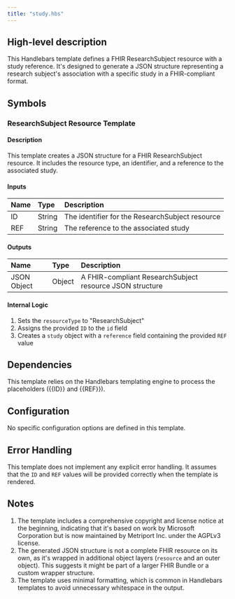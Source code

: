 ```yaml
---
title: "study.hbs"
---
```


## High-level description
This Handlebars template defines a FHIR ResearchSubject resource with a study reference. It's designed to generate a JSON structure representing a research subject's association with a specific study in a FHIR-compliant format.

## Symbols

### ResearchSubject Resource Template
#### Description
This template creates a JSON structure for a FHIR ResearchSubject resource. It includes the resource type, an identifier, and a reference to the associated study.

#### Inputs
| Name | Type | Description |
|:-----|:-----|:------------|
| ID | String | The identifier for the ResearchSubject resource |
| REF | String | The reference to the associated study |

#### Outputs
| Name | Type | Description |
|:-----|:-----|:------------|
| JSON Object | Object | A FHIR-compliant ResearchSubject resource JSON structure |

#### Internal Logic
1. Sets the `resourceType` to "ResearchSubject"
2. Assigns the provided `ID` to the `id` field
3. Creates a `study` object with a `reference` field containing the provided `REF` value

## Dependencies
This template relies on the Handlebars templating engine to process the placeholders ({{ID}} and {{REF}}).

## Configuration
No specific configuration options are defined in this template.

## Error Handling
This template does not implement any explicit error handling. It assumes that the `ID` and `REF` values will be provided correctly when the template is rendered.

## Notes
1. The template includes a comprehensive copyright and license notice at the beginning, indicating that it's based on work by Microsoft Corporation but is now maintained by Metriport Inc. under the AGPLv3 license.
2. The generated JSON structure is not a complete FHIR resource on its own, as it's wrapped in additional object layers (`resource` and an outer object). This suggests it might be part of a larger FHIR Bundle or a custom wrapper structure.
3. The template uses minimal formatting, which is common in Handlebars templates to avoid unnecessary whitespace in the output.